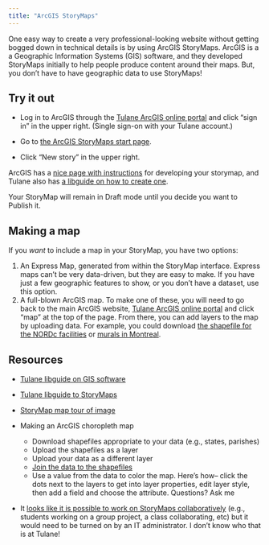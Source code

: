 ```yaml
---
title: "ArcGIS StoryMaps"
---
```


One easy way to create a very professional-looking website without getting bogged down in technical details is by using ArcGIS StoryMaps. ArcGIS is a a Geographic Information Systems (GIS) software, and they developed StoryMaps initially to help people produce content around their maps. But, you don't have to have geographic data to use StoryMaps!

## Try it out

-   Log in to ArcGIS through the [Tulane ArcGIS online portal](https://tulane.maps.arcgis.com/home/index.html) and click "sign in" in the upper right. (Single sign-on with your Tulane account.)

-   Go to [the ArcGIS StoryMaps start page](https://storymaps.arcgis.com/).

-   Click "New story" in the upper right.

ArcGIS has a [nice page with instructions](https://storymaps.arcgis.com/stories/cea22a609a1d4cccb8d54c650b595bc4) for developing your storymap, and Tulane also has [a libguide on how to create one](https://libguides.tulane.edu/arcgis_storymaps).

Your StoryMap will remain in Draft mode until you decide you want to Publish it.

## Making a map

If you *want* to include a map in your StoryMap, you have two options:

1.  An Express Map, generated from within the StoryMap interface. Express maps can't be very data-driven, but they are easy to make. If you have just a few geographic features to show, or you don't have a dataset, use this option.
2.  A full-blown ArcGIS map. To make one of these, you will need to go back to the main ArcGIS website, [Tulane ArcGIS online portal](https://tulane.maps.arcgis.com/home/index.html) and click "map" at the top of the page. From there, you can add layers to the map by uploading data. For example, you could download [the shapefile for the NORDc facilities](https://portal-nolagis.opendata.arcgis.com/datasets/NOLAGIS::nordc-facilities/explore?location=29.994347%2C-90.039600%2C12.00&showTable=true) or [murals in Montreal](https://open.canada.ca/data/en/dataset/53d2e586-6e7f-4eae-89a1-2cfa7fc29fa0).

## Resources

-   [Tulane libguide on GIS software](https://libguides.tulane.edu/geographicinformationsystems/software)

-   [Tulane libguide to StoryMaps](https://libguides.tulane.edu/arcgis_storymaps)

-   [StoryMap map tour of image](https://www.esri.com/arcgis-blog/products/story-maps/constituent-engagement/media-layers-in-arcgis-storymaps/)

-   Making an ArcGIS choropleth map

    -   Download shapefiles appropriate to your data (e.g., states, parishes)
    -   Upload the shapefiles as a layer
    -   Upload your data as a different layer
    -   [Join the data to the shapefiles](https://learn.arcgis.com/en/projects/join-a-table-to-a-feature-layer-in-arcgis-online/?rsource=https%3A%2F%2Flinks.esri.com%2Fagol-help%2Ftutorial%2Fjoin-features-example)
    -   Use a value from the data to color the map. Here's how-- click the dots next to the layers to get into layer properties, edit layer style, then add a field and choose the attribute. Questions? Ask me

-   It [looks like it is possible to work on StoryMaps collaboratively](https://doc.arcgis.com/en/arcgis-storymaps/author-and-share/co-author-a-story.htm) (e.g., students working on a group project, a class collaborating, etc) but it would need to be turned on by an IT administrator. I don't know who that is at Tulane!
